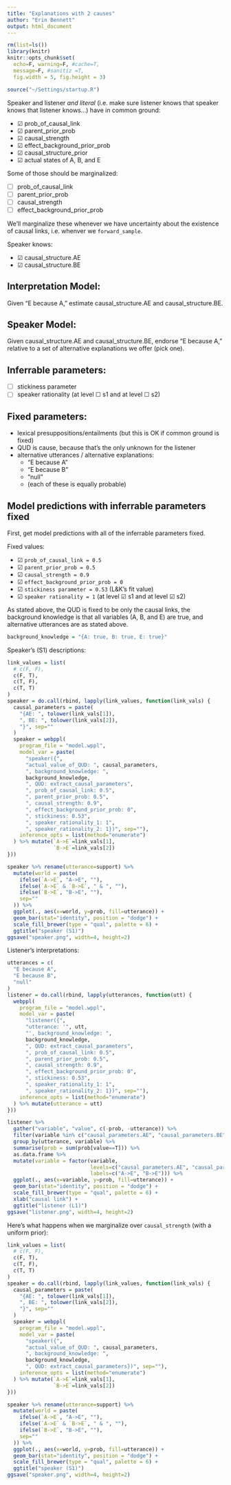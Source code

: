 ```yaml
---
title: "Explanations with 2 causes"
author: "Erin Bennett"
output: html_document
---
```


```r
rm(list=ls())
library(knitr)
knitr::opts_chunk$set(
  echo=F, warning=F, #cache=T, 
  message=F, #sanitiz =T, 
  fig.width = 5, fig.height = 3)
```

```r
source("~/Settings/startup.R")
```

Speaker and listener *and literal* (i.e. make sure listener knows that speaker knows that listener knows...) have in common ground:

* ☑ prob_of_causal_link
* ☑ parent_prior_prob
* ☑ causal_strength
* ☑ effect_background_prior_prob
* ☑ causal_structure_prior
* ☑ actual states of A, B, and E

Some of those should be marginalized:

* ☐ prob_of_causal_link
* ☐ parent_prior_prob
* ☐ causal_strength
* ☐ effect_background_prior_prob

We'll marginalize these whenever we have uncertainty about the existence of causal links, i.e. whenver we `forward_sample`.

Speaker knows:

* ☑ causal_structure.AE
* ☑ causal_structure.BE

## Interpretation Model:

Given "E because A," estimate causal_structure.AE and causal_structure.BE.

## Speaker Model:

Given causal_structure.AE and causal_structure.BE, endorse "E because A," relative to a set of alternative explanations we offer (pick one).

## Inferrable parameters:

* ☐ stickiness parameter
* ☐ speaker rationality (at level ☐ s1 and at level ☐ s2)

## Fixed parameters:

* lexical presuppositions/entailments (but this is OK if common ground is fixed)
* QUD is cause, because that's the only unknown for the listener
* alternative utterances / alternative explanations:
    - "E because A"
    - "E because B"
    - "null"
    - (each of these is equally probable)

## Model predictions with inferrable parameters fixed

First, get model predictions with all of the inferrable parameters fixed.

Fixed values:

* ☑ `prob_of_causal_link = 0.5`
* ☑ `parent_prior_prob = 0.5`
* ☑ `causal_strength = 0.9`
* ☑ `effect_background_prior_prob = 0`
* ☑ `stickiness parameter = 0.53` (L&K's fit value)
* ☑ `speaker rationality = 1` (at level ☑ s1 and at level ☑ s2)
  
As stated above, the QUD is fixed to be only the causal links, the background knowledge is that all variables (A, B, and E) are true, and alternative utterances are as stated above.

```r
background_knowledge = "{A: true, B: true, E: true}"
```

Speaker's (S1) descriptions:

```r
link_values = list(
  # c(F, F),
  c(F, T),
  c(T, F),
  c(T, T)
)
speaker = do.call(rbind, lapply(link_values, function(link_vals) {
  causal_parameters = paste(
    "{AE: ", tolower(link_vals[1]),
    ", BE: ", tolower(link_vals[2]),
    "}", sep=""
  )
  speaker = webppl(
    program_file = "model.wppl",
    model_var = paste(
      "speaker({",
      "actual_value_of_QUD: ", causal_parameters,
      ", background_knowledge: ", 
      background_knowledge, 
      ", QUD: extract_causal_parameters",
      ", prob_of_causal_link: 0.5",
      ", parent_prior_prob: 0.5",
      ", causal_strength: 0.9",
      ", effect_background_prior_prob: 0",
      ", stickiness: 0.53",
      ", speaker_rationality_1: 1",
      ", speaker_rationality_2: 1})", sep=""),
    inference_opts = list(method="enumerate")
  ) %>% mutate(`A->E`=link_vals[1],
               `B->E`=link_vals[2])
}))

speaker %>% rename(utterance=support) %>%
  mutate(world = paste(
    ifelse(`A->E`, "A->E", ""),
    ifelse(`A->E` & `B->E`, " & ", ""),
    ifelse(`B->E`, "B->E", ""),
    sep=""
  )) %>%
  ggplot(., aes(x=world, y=prob, fill=utterance)) +
  geom_bar(stat="identity", position = "dodge") +
  scale_fill_brewer(type = "qual", palette = 6) +
  ggtitle("speaker (S1)")
ggsave("speaker.png", width=4, height=2)
```

Listener's interpretations:

```r
utterances = c(
  "E because A",
  "E because B",
  "null"
)
listener = do.call(rbind, lapply(utterances, function(utt) {
  webppl(
    program_file = "model.wppl",
    model_var = paste(
      "listener({",
      "utterance: '", utt,
      "', background_knowledge: ", 
      background_knowledge, 
      ", QUD: extract_causal_parameters",
      ", prob_of_causal_link: 0.5",
      ", parent_prior_prob: 0.5",
      ", causal_strength: 0.9",
      ", effect_background_prior_prob: 0",
      ", stickiness: 0.53",
      ", speaker_rationality_1: 1",
      ", speaker_rationality_2: 1})", sep=""),
    inference_opts = list(method="enumerate")
  ) %>% mutate(utterance = utt)
}))

listener %>% 
  gather("variable", "value", c(-prob, -utterance)) %>%
  filter(variable %in% c("causal_parameters.AE", "causal_parameters.BE")) %>%
  group_by(utterance, variable) %>%
  summarise(prob = sum(prob[value==T])) %>%
  as.data.frame %>%
  mutate(variable = factor(variable,
                           levels=c("causal_parameters.AE", "causal_parameters.BE"),
                           labels=c("A->E", "B->E"))) %>%
  ggplot(., aes(x=variable, y=prob, fill=utterance)) +
  geom_bar(stat="identity", position = "dodge") +
  scale_fill_brewer(type = "qual", palette = 6) +
  xlab("causal link") +
  ggtitle("listener (L1)")
ggsave("listener.png", width=4, height=2)
```

Here's what happens when we marginalize over `causal_strength` (with a uniform prior):

```r
link_values = list(
  # c(F, F),
  c(F, T),
  c(T, F),
  c(T, T)
)
speaker = do.call(rbind, lapply(link_values, function(link_vals) {
  causal_parameters = paste(
    "{AE: ", tolower(link_vals[1]),
    ", BE: ", tolower(link_vals[2]),
    "}", sep=""
  )
  speaker = webppl(
    program_file = "model.wppl",
    model_var = paste(
      "speaker({",
      "actual_value_of_QUD: ", causal_parameters,
      ", background_knowledge: ", 
      background_knowledge, 
      ", QUD: extract_causal_parameters})", sep=""),
    inference_opts = list(method="enumerate")
  ) %>% mutate(`A->E`=link_vals[1],
               `B->E`=link_vals[2])
}))

speaker %>% rename(utterance=support) %>%
  mutate(world = paste(
    ifelse(`A->E`, "A->E", ""),
    ifelse(`A->E` & `B->E`, " & ", ""),
    ifelse(`B->E`, "B->E", ""),
    sep=""
  )) %>%
  ggplot(., aes(x=world, y=prob, fill=utterance)) +
  geom_bar(stat="identity", position = "dodge") +
  scale_fill_brewer(type = "qual", palette = 6) +
  ggtitle("speaker (S1)")
ggsave("speaker.png", width=4, height=2)
```
